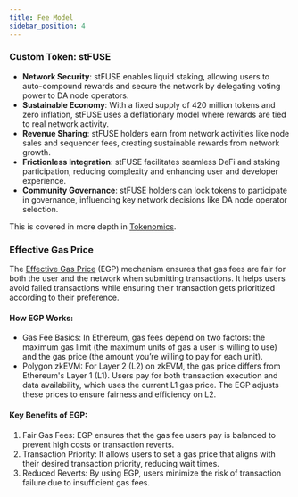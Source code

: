 ```yaml
---
title: Fee Model
sidebar_position: 4
---
```


### Custom Token: stFUSE

- **Network Security**: stFUSE enables liquid staking, allowing users to auto-compound rewards and secure the network by delegating voting power to DA node operators.
- **Sustainable Economy**: With a fixed supply of 420 million tokens and zero inflation, stFUSE uses a deflationary model where rewards are tied to real network activity.
- **Revenue Sharing**: stFUSE holders earn from network activities like node sales and sequencer fees, creating sustainable rewards from network growth.
- **Frictionless Integration**: stFUSE facilitates seamless DeFi and staking participation, reducing complexity and enhancing user and developer experience.
- **Community Governance**: stFUSE holders can lock tokens to participate in governance, influencing key network decisions like DA node operator selection.

This is covered in more depth in [Tokenomics](/fuse-ember/fuse-ember/tokenomics/).

### Effective Gas Price

The [Effective Gas Price](https://docs.polygon.technology/zkEVM/architecture/effective-gas/) (EGP) mechanism ensures that gas fees are fair for both the user and the network when submitting transactions. It helps users avoid failed transactions while ensuring their transaction gets prioritized according to their preference.

#### How EGP Works:

- Gas Fee Basics: In Ethereum, gas fees depend on two factors: the maximum gas limit (the maximum units of gas a user is willing to use) and the gas price (the amount you’re willing to pay for each unit).
- Polygon zkEVM: For Layer 2 (L2) on zkEVM, the gas price differs from Ethereum's Layer 1 (L1). Users pay for both transaction execution and data availability, which uses the current L1 gas price. The EGP adjusts these prices to ensure fairness and efficiency on L2.

#### Key Benefits of EGP:

1. Fair Gas Fees: EGP ensures that the gas fee users pay is balanced to prevent high costs or transaction reverts.
2. Transaction Priority: It allows users to set a gas price that aligns with their desired transaction priority, reducing wait times.
3. Reduced Reverts: By using EGP, users minimize the risk of transaction failure due to insufficient gas fees.
